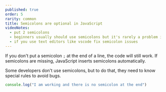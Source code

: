 ```yaml
---
published: true
order: 5
rarity: common
title: Semicolons are optional in JavaScript
videoNotes:
  - put 2 semicolons
  - beginners usually should use semicolons but it's rarely a problem if they forget to put it
  - if you use text editors like vscode fix semicolon issues
---
```


If you don't put a semicolon `;` at the end of a line, the code will still work. If semicolons are missing, JavaScript inserts semicolons automatically.

Some developers don't use semicolons, but to do that, they need to know special rules to avoid bugs.

```javascript
console.log("I am working and there is no semicolon at the end")
```
